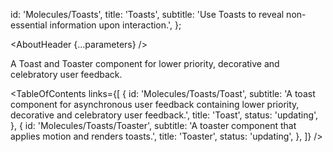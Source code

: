 

  id: 'Molecules/Toasts',
  title: 'Toasts',
  subtitle: 'Use Toasts to reveal non-essential information upon interaction.',
};

<Meta title="Molecules/Toasts/About" />

<AboutHeader {...parameters} />

A Toast and Toaster component for lower priority, decorative and celebratory user feedback.

<TableOfContents
  links={[
    {
      id: 'Molecules/Toasts/Toast',
      subtitle:
        'A toast component for asynchronous user feedback containing lower priority, decorative and celebratory user feedback.',
      title: 'Toast',
      status: 'updating',
    },
    {
      id: 'Molecules/Toasts/Toaster',
      subtitle: 'A toaster component that applies motion and renders toasts.',
      title: 'Toaster',
      status: 'updating',
    },
  ]}
/>
